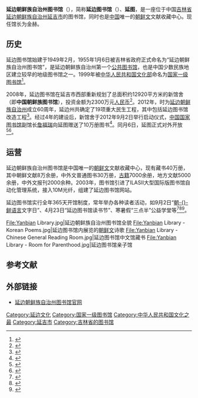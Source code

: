 {{Infobox_Library
| library_name = 延边朝鲜族自治州图书馆
| library_logo =  
| image  = Yanbian Library - Gate.jpg
| location ={{CHN}}[[吉林省|吉林省]][[延边朝鲜族自治州|延边朝鲜族自治州]][[延吉市|延吉市]]
| established = 1949年2月（旧馆）<ref name=intro /><br />2012年9月（新馆）<ref name=new />
| num_branches =  
| collection_size = 40万件
| annual_circulation =  
| pop_served =  
| budget = 
| director =  金赫<ref>{{cite web|url=http://www.yblib.com.cn/ytjianjie/lingdaobanzi/|title=领导班子|publisher=延边朝鲜族自治州图书馆|accessdate=2016-03-06|deadurl=yes|archiveurl=https://web.archive.org/web/20160323134855/http://yblib.com.cn/ytjianjie/lingdaobanzi/|archivedate=2016-03-23|language=zh-hans}}</ref>
| num_employees = 
| website = {{url|http://www.yblib.com.cn/}}
}}
{{Coord|42|54|5.5|N|129|27|52.67|E|display=title}}
'''延边朝鲜族自治州图书馆'''（{{lang-ko|연변조선족자치주 도서관}}），简称'''延边图书馆'''（{{lang-ko|연변도서관}}）、'''延图'''，是一座位于中国[[吉林省|吉林省]][[延边朝鲜族自治州|延边朝鲜族自治州]][[延吉市|延吉市]]的图书馆，同时也是[[中国|中国]]唯一的[[朝鲜文|朝鲜文]]文献收藏中心。现任馆长为金赫。

== 历史 ==
延边图书馆始建于1949年2月，1955年1月6日被吉林省政府正式命名为“延边朝鲜族自治州图书馆”，是延边朝鲜族自治州第一个[[公共图书馆|公共图书馆]]，也是中国少数民族地区建立较早的地级图书馆之一。1999年被[[中华人民共和国文化部|中华人民共和国文化部]]命名为[[国家一级图书馆|国家一级图书馆]]{{r|概况|简介|page=384}}<ref name=intro>{{Cite web|url=http://www.yblib.com.cn/ytjianjie/gaikuang/|title=延边朝鲜族自治州图书馆概况|publisher=延边朝鲜族自治州图书馆|accessdate=2018-05-17|language=zh-hans|deadurl=yes|archiveurl=https://web.archive.org/web/20160323134658/http://yblib.com.cn/ytjianjie/gaikuang/|archivedate=2016-03-23}}</ref>。

2008年，延边图书馆在延吉市西部重新规划了总面积约12920平方米的新馆舍（即'''中国朝鲜族图书馆'''），投资金额为2300万元[[人民币|人民币]]{{r|简介}}<ref>{{Cite news |url=http://news.sohu.com/20090427/n263637234.shtml |title=吉林延边州投资2300万建设中国朝鲜族图书馆 |date=2009-04-27 |accessdate=2018-05-17 |language=zh-hans |publisher=搜狐新闻 |author=中国吉林网 |deadurl=no |archiveurl=https://web.archive.org/web/20180517151736/http://news.sohu.com/20090427/n263637234.shtml |archivedate=2018-05-17 }}</ref>。2012年，时为[[延边朝鲜族自治州|延边朝鲜族自治州]]成立60周年，延边州共确定了19项重大民生工程，其中包括延边图书馆改造工程<ref>{{Cite news|url=http://news.163.com/12/0805/08/884LRSH300014AEE.html|title=延边州建州六十周年倒计时 各项准备工作进入冲刺阶段|accessdate=2018-05-17|language=zh-hans|publisher=网易新闻|author=中国吉林网|date=2012-08-05|deadurl=yes|archiveurl=https://web.archive.org/web/20180517150950/http://news.163.com/12/0805/08/884LRSH300014AEE.html|archivedate=2018-05-17}}</ref>。经过4年的建设后，新馆舍于2012年9月2日举行启动仪式，[[中国国家图书馆|中国国家图书馆]]副馆长[[詹福瑞|詹福瑞]]向延图赠送了10万册图书<ref>{{Cite news|url=http://news.cri.cn/gb/27824/2012/09/02/5311s3834320.htm|title=延边图书馆新馆落成典礼举行|accessdate=2018-05-17|date=2012-09-02|publisher=国际在线|author=韩基韬|language=zh-hans|deadurl=no|archiveurl=https://web.archive.org/web/20180517150954/http://news.cri.cn/gb/27824/2012/09/02/5311s3834320.htm|archivedate=2018-05-17}}</ref>。同月6日，延图正式对外开放<ref name=new>{{Cite web |url=http://wht.jl.gov.cn/ggfw/whcg/tsg/201705/t20170512_3117566.html |title=延边朝鲜族自治州图书馆 |publisher=[[吉林省文化厅|吉林省文化厅]] |accessdate=2018-05-17 |date=2017-05-12 |language=zh-hans |deadurl=yes |archiveurl=https://web.archive.org/web/20180517112952/http://wht.jl.gov.cn/ggfw/whcg/tsg/201705/t20170512_3117566.html |archivedate=2018-05-17 }}</ref><ref>{{Cite news |url=http://www.ybnews.cn/news/local/201209/146854.html |title=9月6日起　延边图书馆免费开放 |work=ybnews.cn |publisher=延边新闻网 |date=2012-09-03 |accessdate=2018-05-17 |language=zh-hans |deadurl=yes |archiveurl=https://web.archive.org/web/20180517112952/http://www.ybnews.cn/news/local/201209/146854.html |archivedate=2018-05-17 }}</ref>。

== 运营 ==
延边朝鲜族自治州图书馆是中国唯一的[[朝鲜文|朝鲜文]]文献收藏中心，现有藏书40万册，其中朝鲜文献8万余册，中外文普通图书30万册，[[古籍|古籍]]7000余册，地方文献5000余册，中外文报刊2000余种{{r|概况|简介|page=384}}。2003年，图书馆引进了ILASII大型国际版图书馆自动化管理系统，接入10M光纤，组建了延边图书馆网站{{r|概况|page=384}}。

延边图书馆实行全年365天开馆制度，常年举办各种读者活动，如9月2日“[[朝鲜语|朝-{}-鲜语言]]文字日”、4月23日“延边图书馆读书节”、寒暑假“三点半”公益学堂等{{r|概况|page=384}}<ref>{{Cite news|url=http://china.huanqiu.com/hot/2017-09/11219924.html|title=延边举办“抒情延边 不朽的诗魂”诗文化庆典 迎“朝鲜语言文字日”|author=[[央广网|央广网]]|publisher=环球网|accessdate=2018-05-17|date=2017-09-06|language=zh-hans|deadurl=no|archiveurl=https://web.archive.org/web/20170906124111/http://china.huanqiu.com/hot/2017-09/11219924.html|archivedate=2017-09-06}}</ref><ref>{{Cite news |url=http://www.cnta.gov.cn/xxfb/xxfb_dfxw/201805/t20180502_864713.shtml |title=延边州五一假日旅游市场信息 |accessdate=2018-05-17 |date=2018-05-03 |publisher=[[中华人民共和国文化和旅游部|中华人民共和国文化和旅游部]] |language=zh-hans |deadurl=yes |archiveurl=https://web.archive.org/web/20180517150957/http://www.cnta.gov.cn/xxfb/xxfb_dfxw/201805/t20180502_864713.shtml |archivedate=2018-05-17 }}</ref><ref>{{Cite web |url=http://www.yblib.com.cn/news/notice/2016-12-07/20837.html |title=延边图书馆“三点半”公益学堂美术班、书法班开班了 |publisher=延边朝鲜族自治州图书馆 |language=zh-hans |accessdate=2018-05-17 |date=2016-12-07 |archive-url=https://web.archive.org/web/20180517150957/http://www.yblib.com.cn/news/notice/2016-12-07/20837.html |archive-date=2018-05-17 |dead-url=yes }}</ref>。
<gallery>
File:Yanbian Library.jpg|延边朝鲜族自治州图书馆全貌
File:Yanbian Library - Korean Poems.jpg|延边图书馆内展览的[[朝鲜文|朝鲜文]]诗歌
File:Yanbian Library - Chinese General Reading Room.jpg|延边图书馆中文馆藏书
File:Yanbian Library - Room for Parenthood.jpg|延边图书馆亲子馆
</gallery>

== 参考文献 ==
{{Reflist|refs=
<ref name="简介">{{cite web|url=http://www.yblib.com.cn/ytjianjie/gaikuang/|title=延边朝鲜族自治州图书馆概况|publisher=延边朝鲜族自治州图书馆|accessdate=2016-03-06|language=zh-hans|deadurl=yes|archiveurl=https://web.archive.org/web/20160323134658/http://yblib.com.cn/ytjianjie/gaikuang/|archivedate=2016-03-23}}</ref>
<ref name="概况">{{cite book |author=《延边朝鲜族自治州概况》编写组 |coauthors= |title=《延边朝鲜族自治州概况》|year=2009年6月 |publisher=民族出版社 |location=北京 |ISBN=978-7-105-08642-9 |language=zh-hans}}</ref>
|3}}

== 外部链接 ==
*[http://www.yblib.com.cn 延边朝鲜族自治州图书馆官网] {{Wayback|url=http://www.yblib.com.cn/ |date=20210226002039 }}

[[Category:延边文化|Category:延边文化]]
[[Category:国家一级图书馆|Category:国家一级图书馆]]
[[Category:中华人民共和国文化之最|Category:中华人民共和国文化之最]]
[[Category:延吉市|Category:延吉市]]
[[Category:吉林省的图书馆|Category:吉林省的图书馆]]